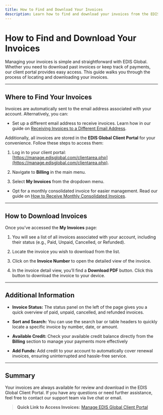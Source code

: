 ```yaml
---
title: How to Find and Download Your Invoices
description: Learn how to find and download your invoices from the EDIS Global client portal. Step-by-step instructions for easy access and management of your billing history.
---
```


# How to Find and Download Your Invoices

Managing your invoices is simple and straightforward with EDIS Global. Whether you need to download past invoices or keep track of payments, our client portal provides easy access. This guide walks you through the process of locating and downloading your invoices.

***

## Where to Find Your Invoices

Invoices are automatically sent to the email address associated with your account. Alternatively, you can:

* Set up a different email address to receive invoices. Learn how in our guide on [Receiving Invoices to a Different Email Address](https://docs.edisglobal.com/faq/billing-lifecycle/add-contact-receive-invoices-different-email#receive-invoices-to-a-different-email-address).

Additionally, all invoices are stored in the **EDIS Global Client Portal** for your convenience. Follow these steps to access them:

1. Log in to your client portal: [https://manage.edisglobal.com/clientarea.php](https://manage.edisglobal.com/clientarea.php).

2. Navigate to **Billing** in the main menu.

3. Select **My Invoices** from the dropdown menu.

* Opt for a monthly consolidated invoice for easier management. Read our guide on [How to Receive Monthly Consolidated Invoices](https://docs.edisglobal.com/faq/billing-lifecycle/how-to-receive-monthly-consolidated-invoice#opting-for-a-monthly-consolidated-invoice).

***

## How to Download Invoices

Once you’ve accessed the **My Invoices** page:

1. You will see a list of all invoices associated with your account, including their status (e.g., Paid, Unpaid, Cancelled, or Refunded).

2. Locate the invoice you wish to download from the list.

3. Click on the **Invoice Number** to open the detailed view of the invoice.

4. In the invoice detail view, you’ll find a **Download PDF** button. Click this button to download the invoice to your device.

***

## Additional Information

* **Invoice Status:** The status panel on the left of the page gives you a quick overview of paid, unpaid, cancelled, and refunded invoices.

* **Sort and Search:** You can use the search bar or table headers to quickly locate a specific invoice by number, date, or amount.

* **Available Credit:** Check your available credit balance directly from the **Billing** section to manage your payments more effectively

* **Add Funds:** Add credit to your account to automatically cover renewal invoices, ensuring uninterrupted and hassle-free service.

***

## Summary

Your invoices are always available for review and download in the EDIS Global Client Portal. If you have any questions or need further assistance, feel free to contact our support team via live chat or email.

> **Quick Link to Access Invoices:** [Manage EDIS Global Client Portal](https://manage.edisglobal.com/clientarea.php?action=invoices)